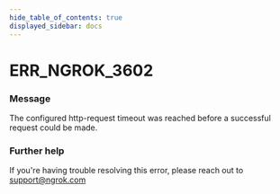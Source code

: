 ```yaml
---
hide_table_of_contents: true
displayed_sidebar: docs
---
```



# ERR_NGROK_3602

### Message

The configured http-request timeout was reached before a successful request could be made.

<ErrorDetails error="err_ngrok_3602" />

### Further help

If you're having trouble resolving this error, please reach out to [support@ngrok.com](mailto:support@ngrok.com?subject=Help%20with%20ERR_NGROK_3602)
